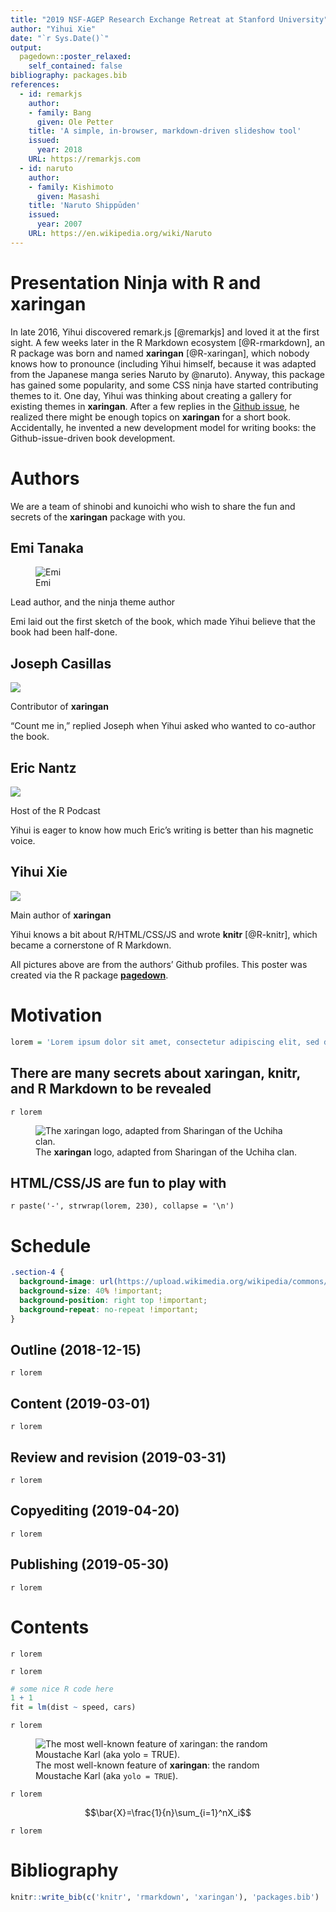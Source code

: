 ```yaml
---
title: "2019 NSF-AGEP Research Exchange Retreat at Stanford University"
author: "Yihui Xie"
date: "`r Sys.Date()`"
output:
  pagedown::poster_relaxed:
    self_contained: false
bibliography: packages.bib
references:
  - id: remarkjs
    author:
    - family: Bang
      given: Ole Petter
    title: 'A simple, in-browser, markdown-driven slideshow tool'
    issued:
      year: 2018
    URL: https://remarkjs.com
  - id: naruto
    author:
    - family: Kishimoto
      given: Masashi
    title: 'Naruto Shippūden'
    issued:
      year: 2007
    URL: https://en.wikipedia.org/wiki/Naruto
---
```





Presentation Ninja [with]{.tiny} R and xaringan
================================================================================

In late 2016, Yihui discovered remark.js [@remarkjs] and loved it at the first sight. A few weeks later in the R Markdown ecosystem [@R-rmarkdown], an R package was born and named **xaringan** [@R-xaringan], which nobody knows how to pronounce (including Yihui himself, because it was adapted from the Japanese manga series Naruto by @naruto). Anyway, this package has gained some popularity, and some CSS ninja have started contributing themes to it. One day, Yihui was thinking about creating a gallery for existing themes in **xaringan**. After a few replies in the [Github issue](https://github.com/yihui/xaringan/issues/172), he realized there might be enough topics on **xaringan** for a short book. Accidentally, he invented a new development model for writing books: the Github-issue-driven book development.




[Authors]{.red}
================================================================================

We are a team of shinobi and kunoichi who wish to share the fun and secrets of the **xaringan** package with you.

::: member-cards
## Emi Tanaka

![Emi](https://avatars3.githubusercontent.com/u/7620319?s=400&v=4)

Lead author, and the ninja theme author

Emi laid out the first sketch of the book, which made Yihui believe that the book had been half-done.

## Joseph Casillas

![](https://avatars1.githubusercontent.com/u/1747068?s=400&v=4)

Contributor of **xaringan**

"Count me in," replied Joseph when Yihui asked who wanted to co-author the book.

## Eric Nantz

![](https://avatars0.githubusercontent.com/u/1043111?s=400&v=4)

Host of the R Podcast

Yihui is eager to know how much Eric's writing is better than his magnetic voice.

## Yihui Xie

![](https://avatars0.githubusercontent.com/u/163582?s=400&v=4)

Main author of **xaringan**

Yihui knows a bit about R/HTML/CSS/JS and wrote **knitr** [@R-knitr], which became a cornerstone of R Markdown.
:::

[All pictures above are from the authors' Github profiles. This poster was created via the R package [**pagedown**](https://github.com/rstudio/pagedown).]{.disclaimer}




[Motivation]{.blue}
================================================================================

```r
lorem = 'Lorem ipsum dolor sit amet, consectetur adipiscing elit, sed do eiusmod tempor incididunt ut labore et dolore magna aliqua. Ut enim ad minim veniam, quis nostrud exercitation ullamco laboris nisi ut aliquip ex ea commodo consequat. Duis aute irure dolor in reprehenderit in voluptate velit esse cillum dolore eu fugiat nulla pariatur. Excepteur sint occaecat cupidatat non proident, qui officia deserunt mollit anim id est laborum.'
```

## There are many secrets about **xaringan**, **knitr**, and R Markdown to be revealed

`r lorem`

![The **xaringan** logo, adapted from Sharingan of the Uchiha clan.](https://user-images.githubusercontent.com/163582/45438104-ea200600-b67b-11e8-80fa-d9f2a99a03b0.png)

## HTML/CSS/JS are fun to play with

`r paste('-', strwrap(lorem, 230), collapse = '\n')`




[Schedule]{.pink}
================================================================================

```css
.section-4 {
  background-image: url(https://upload.wikimedia.org/wikipedia/commons/7/7e/Mudra-Naruto-KageBunshin.svg) !important;
  background-size: 40% !important;
  background-position: right top !important;
  background-repeat: no-repeat !important;
}
```


## Outline (2018-12-15)

`r lorem`

## Content (2019-03-01)

`r lorem`

## Review and revision (2019-03-31)

`r lorem`

## Copyediting (2019-04-20)

`r lorem`

## Publishing (2019-05-30)

`r lorem`




[Contents]{.green}
================================================================================

`r lorem`

`r lorem`

```r
# some nice R code here
1 + 1
fit = lm(dist ~ speed, cars)
```
`r lorem`

![The most well-known feature of **xaringan**: the random Moustache Karl (aka `yolo = TRUE`).](https://github.com/yihui/xaringan/releases/download/v0.0.2/karl-moustache.jpg)

`r lorem`

$$\bar{X}=\frac{1}{n}\sum_{i=1}^nX_i$$

`r lorem`




[Bibliography]{.yellow}
================================================================================

```r
knitr::write_bib(c('knitr', 'rmarkdown', 'xaringan'), 'packages.bib')
```
